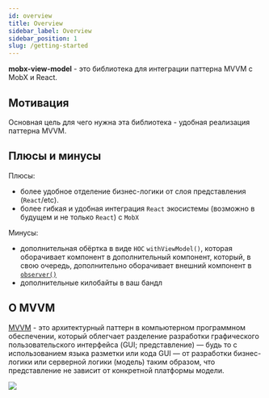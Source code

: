 ```yaml
---
id: overview
title: Overview
sidebar_label: Overview
sidebar_position: 1
slug: /getting-started
---
```

**mobx-view-model** - это библиотека для интеграции паттерна MVVM с MobX и React.  

## Мотивация  

Основная цель для чего нужна эта библиотека - удобная реализация паттерна MVVM.  

## Плюсы и минусы  

Плюсы:  
 - более удобное отделение бизнес-логики от слоя представления (`React`/etc).  
 - более гибкая и удобная интеграция `React` экосистемы (возможно в будущем и не только `React`) с `MobX`  

Минусы:  
 - дополнительная обёртка в виде `HOC` `withViewModel()`, которая оборачивает компонент в дополнительный компонент, который, в свою очередь, дополнительно оборачивает внешний компонент в [`observer()`](https://mobx.js.org/api.html#observer)    
 - дополнительные килобайты в ваш бандл  

## О MVVM  

[MVVM](https://en.wikipedia.org/wiki/Model%E2%80%93view%E2%80%93viewmodel) - это архитектурный паттерн в компьютерном программном обеспечении, который облегчает разделение разработки графического пользовательского интерфейса (GUI; представление) — будь то с использованием языка разметки или кода GUI — от разработки бизнес-логики или серверной логики (модель) таким образом, что представление не зависит от конкретной платформы модели.  

![](./assets/mvvm.png)  
